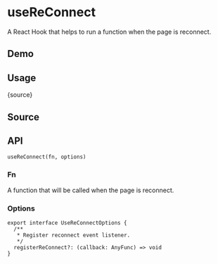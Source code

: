 # useReConnect


<HooksType category="Utilities" lowLevel />

<NotReleased />

A React Hook that helps to run a function when the page is reconnect.

## Demo


<App />

## Usage


<RawCode>{source}</RawCode>

## Source


<Source />

## API

```tsx
useReConnect(fn, options)
```

### Fn

A function that will be called when the page is reconnect.

### Options

```tsx
export interface UseReConnectOptions {
  /**
   * Register reconnect event listener.
   */
  registerReConnect?: (callback: AnyFunc) => void
}
```
